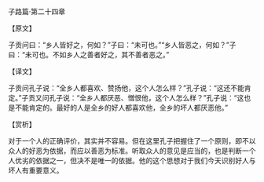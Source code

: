 

子路篇·第二十四章

【原文】

子贡问曰：“乡人皆好之，何如？”子曰：“未可也。”“乡人皆恶之，何如？”子曰：“未可也。不如乡人之善者好之，其不善者恶之。”

【译文】

子贡问孔子说：“全乡人都喜欢、赞扬他，这个人怎么样？”孔子说：“这还不能肯定。”子贡又问孔子说：“全乡人都厌恶、憎恨他，这个人怎么样？”孔子说：“这也是不能肯定的。最好的人是全乡的好人都喜欢他，全乡的坏人都厌恶他。”

【赏析】

对于一个人的正确评价，其实并不容易。但在这里孔子把握住了一个原则，即不以众人的好恶为依据，而应以善恶为标准。听取众人的意见是应当的，也是判断一个人优劣的依据之一，但决不是唯一的依据。他的这个思想对于我们今天识别好人与坏人有重要意义。

